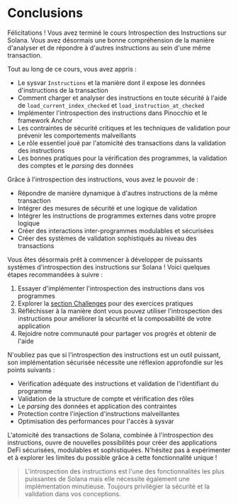 
# Conclusions

Félicitations ! Vous avez terminé le cours Introspection des Instructions sur Solana. Vous avez désormais une bonne compréhension de la manière d'analyser et de répondre à d'autres instructions au sein d'une même transaction.

<ArticleSection name="Ce que vous avez appris" id="what-you-learned" level="h2" />

Tout au long de ce cours, vous avez appris :
- Le sysvar `Instructions` et la manière dont il expose les données d'instructions de la transaction
- Comment charger et analyser des instructions en toute sécurité à l'aide de `load_current_index_checked` et `load_instruction_at_checked`
- Implémenter l'introspection des instructions dans Pinocchio et le framework Anchor
- Les contraintes de sécurité critiques et les techniques de validation pour prévenir les comportements malveillants
- Le rôle essentiel joué par l'atomicité des transactions dans la validation des instructions
- Les bonnes pratiques pour la vérification des programmes, la validation des comptes et le *parsing* des données

<ArticleSection name="Compétences clés" id="key-capabilities" level="h2" />

Grâce à l'introspection des instructions, vous avez le pouvoir de :
- Répondre de manière dynamique à d'autres instructions de la même transaction
- Intégrer des mesures de sécurité et une logique de validation
- Intégrer les instructions de programmes externes dans votre propre logique
- Créer des interactions inter-programmes modulables et sécurisées
- Créer des systèmes de validation sophistiqués au niveau des transactions

<ArticleSection name="Prochaines étapes" id="next-steps" level="h2" />

Vous êtes désormais prêt à commencer à développer de puissants systèmes d'introspection des instructions sur Solana ! Voici quelques étapes recommandées à suivre :

1. Essayer d'implémenter l'introspection des instructions dans vos programmes
2. Explorer la [section Challenges](/en/challenges) pour des exercices pratiques
3. Réfléchisser à la manière dont vous pouvez utiliser l'introspection des instructions pour améliorer la sécurité et la composabilité de votre application
4. Rejoidre notre communauté pour partager vos progrès et obtenir de l'aide

N'oubliez pas que si l'introspection des instructions est un outil puissant, son implémentation sécurisée nécessite une réflexion approfondie sur les points suivants :
- Vérification adéquate des instructions et validation de l'identifiant du programme
- Validation de la structure de compte et vérification des rôles
- Le *parsing* des données et application des contraintes
- Protection contre l'injection d'instructions malveillantes
- Optimisation des performances pour l'accès à sysvar

L'atomicité des transactions de Solana, combinée à l'introspection des instructions, ouvre de nouvelles possibilités pour créer des applications DeFi sécurisées, modulables et sophistiquées. N'hésitez pas à expérimenter et à explorer les limites du possible grâce à cette fonctionnalité unique !

> L'introspection des instructions est l'une des fonctionnalités les plus puissantes de Solana mais elle nécessite également une implémentation minutieuse. Toujours privilégier la sécurité et la validation dans vos conceptions.
